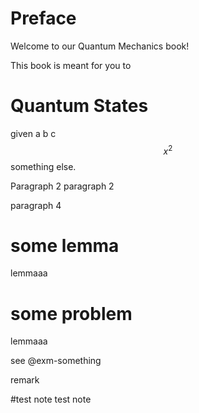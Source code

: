 # Preface {.unnumbered}

Welcome to our Quantum Mechanics book!

This book is meant for you to 


:::{.theorem #thm-state}
# Quantum States
given a b c 
$$x^2$$
something else.

Paragraph 2
paragraph 2


paragraph 4
:::

:::{.lemma #lem-something}
# some lemma
lemmaaa
:::

:::{.example #exm-something}
# some problem
lemmaaa
:::
see @exm-something

:::{.remark #rem-something}
remark
:::

:::{.callout-note}
#test note
test note
:::
